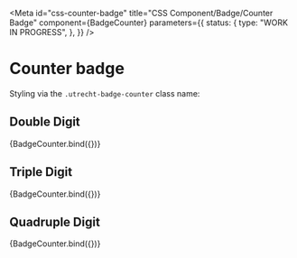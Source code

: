 <!-- @license CC0-1.0 -->


<Meta
  id="css-counter-badge"
  title="CSS Component/Badge/Counter Badge"
  component={BadgeCounter}
  parameters={{
    status: {
      type: "WORK IN PROGRESS",
    },
  }}
/>

# Counter badge

Styling via the `.utrecht-badge-counter` class name:

## Double Digit

<Canvas>
  <Story name="Double Digit" args={{ textContent: "42" }}>
    {BadgeCounter.bind({})}
  </Story>
</Canvas>

## Triple Digit

<Canvas>
  <Story name="Triple Digit" args={{ textContent: "316" }}>
    {BadgeCounter.bind({})}
  </Story>
</Canvas>

## Quadruple Digit

<Canvas>
  <Story name="Quadruple Digit" args={{ textContent: "2148" }}>
    {BadgeCounter.bind({})}
  </Story>
</Canvas>
